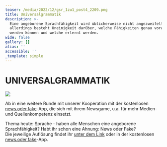 ```yaml
---
teaser: /media/2022/12/gsr_1zu1_post4_2209.png
title: Universalgrammatik
description: >-
  Eine angeborene Sprachfähigkeit wird üblicherweise nicht angezweifelt,
  allerdings besteht Uneinigkeit darüber, welche Fähigkeiten genau vorausgesetzt
  werden können und welche erlernt werden.
wide: false
gallery: []
alias: ''
accessible: ''
_template: simple
---
```


# UNIVERSALGRAMMATIK

![](/media/2022/12/gsr_1zu1_post4_2209.png)

Ab in eine weitere Runde mit unserer Kooperation mit der kostenlosen [news.oder.fake](https://www.facebook.com/newsoderfake?__cft__%5B0%5D=AZWdrdrDvONCWEvrKs4KkAkmS428e05o2gn__-pBQKRqNVfX97BQ1vZHshtM6WDpNvf8E3VzGLH31x0shbT7ZXuy_UXocLGx1W0a4Bp1Aq6o2L4LTMQ129fpbDhOBTtdA2rXzi3NhclNm1KxboBBoa8azBWs5Dw4scI_Z2aUGm5NRliNjrNiLCxWFKAPxsuD-5O8WBGygk0YPUCeyCKgBFv6&__tn__=-%5DK-R)-App, die sich mit ihrem Newsgame, u.a. für mehr Medien- und Quellenkompetenz einsetzt.

Thema heute: Sprache - haben alle Menschen eine angeborene Sprachfähigkeit? Habt ihr schon eine Ahnung: News oder Fake?  
Die jeweilige Auflösung findet ihr [unter dem Link](https://headline.newsoderfake.de/universalgrammatik-chomsky-5SQRxB?fbclid=IwAR0PWcWMrBLB-0uKyzIt-LHUwZV0q3Dcs2xjv-UUBhnL1Ux5ZslxFeagypk) oder in der kostenlosen [news.oder.fake](https://www.facebook.com/newsoderfake?__cft__%5B0%5D=AZWdrdrDvONCWEvrKs4KkAkmS428e05o2gn__-pBQKRqNVfX97BQ1vZHshtM6WDpNvf8E3VzGLH31x0shbT7ZXuy_UXocLGx1W0a4Bp1Aq6o2L4LTMQ129fpbDhOBTtdA2rXzi3NhclNm1KxboBBoa8azBWs5Dw4scI_Z2aUGm5NRliNjrNiLCxWFKAPxsuD-5O8WBGygk0YPUCeyCKgBFv6&__tn__=-%5DK-R)-App.
